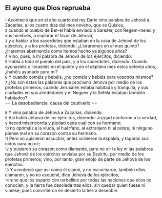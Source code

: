 == El ayuno que Dios reprueba ==

{{anchor|1}} <small>1</small> Aconteció que en el año cuarto del rey Darío vino palabra de Jehová a Zacarías, a los cuatro días del mes noveno, que es Quisleu,<br>
{{anchor|2}} <small>2</small> cuando el pueblo de Bet-el había enviado a Sarezer, con Regem-melec y sus hombres, a implorar el favor de Jehová,<br>
{{anchor|3}} <small>3</small> y a hablar a los sacerdotes que estaban en la casa de Jehová de los ejércitos, y a los profetas, diciendo: ¿Lloraremos en el mes quinto? ¿Haremos abstinencia como hemos hecho ya algunos años?<br>
{{anchor|4}} <small>4</small> Vino, pues, a mí palabra de Jehová de los ejércitos, diciendo:<br>
{{anchor|5}} <small>5</small> Habla a todo el pueblo del país, y a los sacerdotes, diciendo: Cuando ayunasteis y llorasteis en el quinto y en el séptimo mes estos setenta años, ¿habéis ayunado para mí?<br>
{{anchor|6}} <small>6</small> Y cuando coméis y bebéis, ¿no coméis y bebéis para vosotros mismos?<br>
{{anchor|7}} <small>7</small> ¿No son estas las palabras que proclamó Jehová por medio de los profetas primeros, cuando Jerusalén estaba habitada y tranquila, y sus ciudades en sus alrededores y el Neguev y la Sefela estaban también habitados?<br>
== La desobediencia, causa del cautiverio ==

{{anchor|8}} <small>8</small> Y vino palabra de Jehová a Zacarías, diciendo:<br>
{{anchor|9}} <small>9</small> Así habló Jehová de los ejércitos, diciendo: Juzgad conforme a la verdad, y haced misericordia y piedad cada cual con su hermano;<br>
{{anchor|10}} <small>10</small> no oprimáis a la viuda, al huérfano, al extranjero ni al pobre; ni ninguno piense mal en su corazón contra su hermano.<br>
{{anchor|11}} <small>11</small> Pero no quisieron escuchar, antes volvieron la espalda, y taparon sus oídos para no oír;<br>
{{anchor|12}} <small>12</small> y pusieron su corazón como diamante, para no oír la ley ni las palabras que Jehová de los ejércitos enviaba por su Espíritu, por medio de los profetas primeros; vino, por tanto, gran enojo de parte de Jehová de los ejércitos.<br>
{{anchor|13}} <small>13</small> Y aconteció que así como él clamó, y no escucharon, también ellos clamaron, y yo no escuché, dice Jehová de los ejércitos;<br>
{{anchor|14}} <small>14</small> sino que los esparcí con torbellino por todas las naciones que ellos no conocían, y la tierra fue desolada tras ellos, sin quedar quien fuese ni viniese; pues convirtieron en desierto la tierra deseable.<br>
